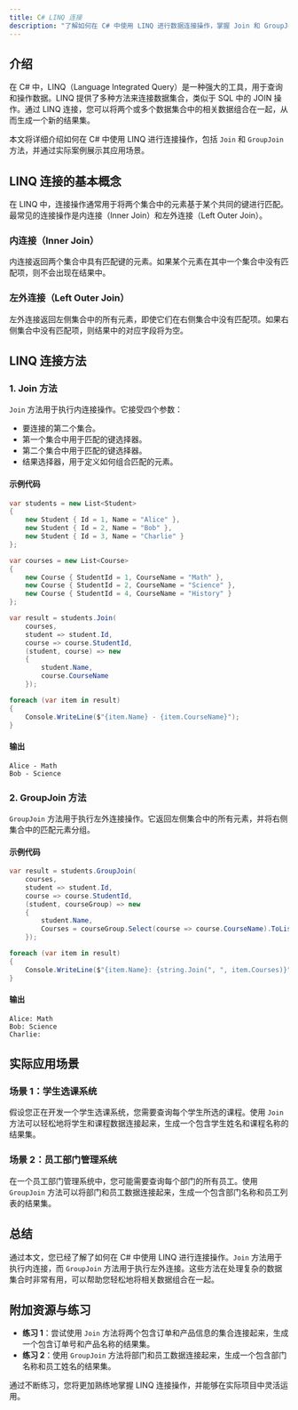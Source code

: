 ```yaml
---
title: C# LINQ 连接
description: "了解如何在 C# 中使用 LINQ 进行数据连接操作，掌握 Join 和 GroupJoin 的使用方法，并通过实际案例加深理解。"
---
```


## 介绍

在 C# 中，LINQ（Language Integrated Query）是一种强大的工具，用于查询和操作数据。LINQ 提供了多种方法来连接数据集合，类似于 SQL 中的 JOIN 操作。通过 LINQ 连接，您可以将两个或多个数据集合中的相关数据组合在一起，从而生成一个新的结果集。

本文将详细介绍如何在 C# 中使用 LINQ 进行连接操作，包括 `Join` 和 `GroupJoin` 方法，并通过实际案例展示其应用场景。

## LINQ 连接的基本概念

在 LINQ 中，连接操作通常用于将两个集合中的元素基于某个共同的键进行匹配。最常见的连接操作是内连接（Inner Join）和左外连接（Left Outer Join）。

### 内连接（Inner Join）

内连接返回两个集合中具有匹配键的元素。如果某个元素在其中一个集合中没有匹配项，则不会出现在结果中。

### 左外连接（Left Outer Join）

左外连接返回左侧集合中的所有元素，即使它们在右侧集合中没有匹配项。如果右侧集合中没有匹配项，则结果中的对应字段将为空。

## LINQ 连接方法

### 1. Join 方法

`Join` 方法用于执行内连接操作。它接受四个参数：

- 要连接的第二个集合。
- 第一个集合中用于匹配的键选择器。
- 第二个集合中用于匹配的键选择器。
- 结果选择器，用于定义如何组合匹配的元素。

#### 示例代码

```csharp
var students = new List<Student>
{
    new Student { Id = 1, Name = "Alice" },
    new Student { Id = 2, Name = "Bob" },
    new Student { Id = 3, Name = "Charlie" }
};

var courses = new List<Course>
{
    new Course { StudentId = 1, CourseName = "Math" },
    new Course { StudentId = 2, CourseName = "Science" },
    new Course { StudentId = 4, CourseName = "History" }
};

var result = students.Join(
    courses,
    student => student.Id,
    course => course.StudentId,
    (student, course) => new
    {
        student.Name,
        course.CourseName
    });

foreach (var item in result)
{
    Console.WriteLine($"{item.Name} - {item.CourseName}");
}
```

#### 输出

```
Alice - Math
Bob - Science
```

### 2. GroupJoin 方法

`GroupJoin` 方法用于执行左外连接操作。它返回左侧集合中的所有元素，并将右侧集合中的匹配元素分组。

#### 示例代码

```csharp
var result = students.GroupJoin(
    courses,
    student => student.Id,
    course => course.StudentId,
    (student, courseGroup) => new
    {
        student.Name,
        Courses = courseGroup.Select(course => course.CourseName).ToList()
    });

foreach (var item in result)
{
    Console.WriteLine($"{item.Name}: {string.Join(", ", item.Courses)}");
}
```

#### 输出

```
Alice: Math
Bob: Science
Charlie:
```

## 实际应用场景

### 场景 1：学生选课系统

假设您正在开发一个学生选课系统，您需要查询每个学生所选的课程。使用 `Join` 方法可以轻松地将学生和课程数据连接起来，生成一个包含学生姓名和课程名称的结果集。

### 场景 2：员工部门管理系统

在一个员工部门管理系统中，您可能需要查询每个部门的所有员工。使用 `GroupJoin` 方法可以将部门和员工数据连接起来，生成一个包含部门名称和员工列表的结果集。

## 总结

通过本文，您已经了解了如何在 C# 中使用 LINQ 进行连接操作。`Join` 方法用于执行内连接，而 `GroupJoin` 方法用于执行左外连接。这些方法在处理复杂的数据集合时非常有用，可以帮助您轻松地将相关数据组合在一起。

## 附加资源与练习

- **练习 1**：尝试使用 `Join` 方法将两个包含订单和产品信息的集合连接起来，生成一个包含订单号和产品名称的结果集。
- **练习 2**：使用 `GroupJoin` 方法将部门和员工数据连接起来，生成一个包含部门名称和员工姓名的结果集。

通过不断练习，您将更加熟练地掌握 LINQ 连接操作，并能够在实际项目中灵活运用。